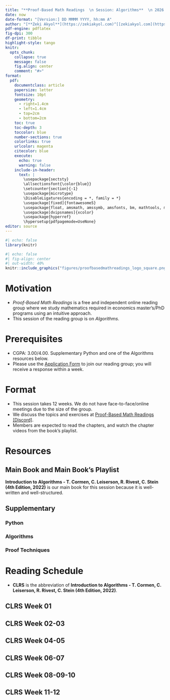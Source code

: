 ---
title: "**Proof-Based Math Readings  \n Session: Algorithms**  \n 2026 Summer"
date: now
date-format: "[Version:] DD MMMM YYYY, hh:mm A"
author: "[**Zeki Akyol**](https://zekiakyol.com)^[[zekiakyol.com](https://zekiakyol.com)]  \n Department of Economics  \n Istanbul Technical University  \n [Click here for the most recent versions of the syllabuses](https://github.com/zekiakyol/proof-based-math-readings)"
pdf-engine: pdflatex
fig-dpi: 300
df-print: tibble
highlight-style: tango
knitr:
  opts_chunk: 
    collapse: true
    message: false
    fig.align: center
    comment: "#>"
format:
  pdf: 
    documentclass: article
    papersize: letter
    fontsize: 10pt
    geometry: 
      - right=1.4cm
      - left=1.4cm
      - top=2cm
      - bottom=2cm
    toc: true
    toc-depth: 3
    toccolor: blue
    number-sections: true
    colorlinks: true
    urlcolor: magenta
    citecolor: blue
    execute:
      echo: true
      warning: false
    include-in-header: 
      text: |
        \usepackage{sectsty}
        \allsectionsfont{\color{blue}}
        \setcounter{section}{-1}
        \usepackage{microtype}
        \DisableLigatures{encoding = *, family = *}
        \usepackage[fixed]{fontawesome5}
        \usepackage{float, amsmath, amssymb, amsfonts, bm, mathtools, mathastext}
        \usepackage[dvipsnames]{xcolor}
        \usepackage{hyperref}
        \hypersetup{pdfpagemode=UseNone}
editor: source
---

```{r}
#| echo: false
library(knitr)
```

```{r}
#| echo: false
#| fig-align: center
#| out-width: 40%
knitr::include_graphics("figures/proofbasedmathreadings_logo_square.png")
```

\newpage

# Motivation

- *Proof-Based Math Readings* is a free and independent online reading group where we study mathematics required in economics master's/PhD programs using an intuitive approach.
- This session of the reading group is on *Algorithms*.

# Prerequisites

- CGPA: 3.00/4.00. Supplementary Python and one of the Algorithms resources below.
- Please use the [\faLink Application Form](https://docs.google.com/forms/d/e/1FAIpQLSf3OxwYuAwiDXMVTCQ_x3FTtKnHmRRkl_SXlpdfqTDty06PxQ/viewform) to join our reading group; you will receive a response within a week.

# Format

- This session takes 12 weeks. We do not have face-to-face/online meetings due to the size of the group.
- We discuss the topics and exercises at [\faDiscord Proof-Based Math Readings \[Discord\]](https://discord.com).
- Members are expected to read the chapters, and watch the chapter videos from the book's playlist.

# Resources

## Main Book and Main Book's Playlist

**Introduction to Algorithms - T. Cormen, C. Leiserson, R. Rivest, C. Stein (4th Edition, 2022)** is our main book for this session because it is well-written and well-structured.

\begin{itemize}
  \item[\faBook] Introduction to Algorithms - T. Cormen, C. Leiserson, R. Rivest, C. Stein (4th Edition, 2022)
  \item[\faYoutube] \href{https://www.youtube.com/playlist?list=PLUl4u3cNGP63EdVPNLG3ToM6LaEUuStEY}{Introduction to Algorithms - T. Cormen, C. Leiserson, R. Rivest, C. Stein (4th Edition, 2022, Playlist)}
  \item[\faBook] \href{https://mitp-content-server.mit.edu/books/content/sectbyfn/books_pres_0/11599/e4-bugs.html}{Introduction to Algorithms - T. Cormen, C. Leiserson, R. Rivest, C. Stein (4th Edition, 2022, Errata)}
  \item[\faBook] \href{https://mitp-content-server.mit.edu/books/content/sectbyfn/books_pres_0/11599/selected-solutions.pdf}{Introduction to Algorithms - T. Cormen, C. Leiserson, R. Rivest, C. Stein (4th Edition, 2022, Selected Solutions)}
  \item[\faBook] \href{https://sites.math.rutgers.edu/~ajl213/CLRS/CLRS.html}{Introduction to Algorithms - T. Cormen, C. Leiserson, R. Rivest, C. Stein (3rd Edition, 2009, Solutions by M. Bodnar, A. Lohr)}
\end{itemize}

## Supplementary

### Python

\begin{itemize}
  \item[\faYoutube] \href{https://www.youtube.com/playlist?list=PLUl4u3cNGP62A-ynp6v6-LGBCzeH3VAQB}{Introduction to CS and Programming using Python - Ana Bell (2022)}
\end{itemize}

### Algorithms

\begin{itemize}
  \item[\faBook] Grokking Algorithms - Aditya Bhargava (2nd Edition, 2024) $\qquad \rightarrow$ Easier to read
  \item[\faBook] \href{https://www.adit.io/errata.html}{Grokking Algorithms - Aditya Bhargava (2nd Edition, 2024, Errata)}
  \item[\faBook] Data Structures and Algorithms in Python - M. T. Goodrich, R. Tamassia, M. H. Goldwasser (2013)
  \item[\faBook] \href{https://runestone.academy/ns/books/published/pythonds3/index.html}{Problem Solving with Algorithms and Data Structures using Python - B. Miller, D. Ranum, R. Yasinovskyy (3rd Edition, 2023)}
  \item[\faYoutube] \href{https://www.youtube.com/@gjenkinsedu/playlists}{Problem Solving with Algorithms and Data Structures using Python - B. Miller, D. Ranum, R. Yasinovskyy (3rd Edition, 2023, Playlist by Gerry Jenkins)}
\end{itemize}

### Proof Techniques

\begin{itemize}
  \item[\faBook] \href{https://richardhammack.github.io/BookOfProof/}{Book of Proof - Richard Hammack (3.3 Edition, 2022)}
  \item[\faYoutube] \href{https://www.youtube.com/@jeremy9959/playlists?view=50&sort=dd&shelf_id=5}{Book of Proof - Richard Hammack (3.3 Edition, 2022, Playlist by Jeremy Teitelbaum)}
  \item[\faYoutube] \href{https://www.youtube.com/playlist?list=PLVMgvCDIRy1x00m7Oo9XzEkDDACeEK_m-}{Book of Proof - Richard Hammack (3.3 Edition, 2022, Playlist by Michael Penn)}
\end{itemize}

\newpage

# Reading Schedule

- **CLRS** is the abbreviation of **Introduction to Algorithms - T. Cormen, C. Leiserson, R. Rivest, C. Stein (4th Edition, 2022)**.

::: {.callout-tip icon=false}
## **\faBook CLRS \hfill Week 01 \faCalendar* **

\begin{itemize}
  \item[] Appendix A: Summations
  \item[] Appendix B: Sets, Etc.
  \item[] Appendix C: Counting and Probability
  \item[] Appendix D: Matrices
\end{itemize}
:::

::: {.callout-tip icon=false}
## **\faBook CLRS \hfill Week 02-03 \faCalendar* **

\begin{itemize}
  \item[] Chapter 1: The Role of Algorithms in Computing
  \item[] Chapter 2: Getting Started
  \item[] Chapter 3: Characterizing Running Times
\end{itemize}
:::

::: {.callout-tip icon=false}
## **\faBook CLRS \hfill Week 04-05 \faCalendar* **

\begin{itemize}
  \item[] Chapter 4: Divide-and-Conquer
  \item[] Chapter 5: Probabilistic Analysis and Randomized Algorithms
\end{itemize}
:::

::: {.callout-tip icon=false}
## **\faBook CLRS \hfill Week 06-07 \faCalendar* **

\begin{itemize}
  \item[] Chapter 6: Heapsort
  \item[] Chapter 7: Quicksort
  \item[] Chapter 8: Sorting in Linear Time
  \item[] Chapter 9: Medians and Order Statistics
\end{itemize}
:::

::: {.callout-tip icon=false}
## **\faBook CLRS \hfill Week 08-09-10 \faCalendar* **

\begin{itemize}
  \item[] Chapter 10: Elementary Data Structures 
  \item[] Chapter 11: Hash Tables
  \item[] Chapter 12: Binary Search Trees
  \item[] Chapter 13: Red-Black Trees  
\end{itemize}
:::

::: {.callout-tip icon=false}
## **\faBook CLRS \hfill Week 11-12 \faCalendar* **

\begin{itemize}
  \item[] Chapter 14: Dynamic Programming
  \item[] Chapter 15: Greedy Algorithms
\end{itemize}
:::
